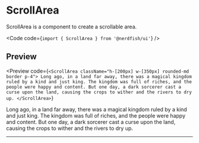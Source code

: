 
# ScrollArea

ScrollArea is a component to create a scrollable area.

<Code code={`import { ScrollArea } from '@nerdfish/ui'`} />

## Preview

<Preview
  code={`<ScrollArea className="h-[200px] w-[350px] rounded-md border p-4">
  Long ago, in a land far away, there was a magical kingdom ruled by a kind
  and just king. The kingdom was full of riches, and the people were happy
  and content. But one day, a dark sorcerer cast a curse upon the land,
  causing the crops to wither and the rivers to dry up.
</ScrollArea>`}
>
  <div className="space-y-2">
    <ScrollArea className="h-[200px] w-[350px] rounded-md border p-4">
      Long ago, in a land far away, there was a magical kingdom ruled by a kind
      and just king. The kingdom was full of riches, and the people were happy
      and content. But one day, a dark sorcerer cast a curse upon the land,
      causing the crops to wither and the rivers to dry up.
    </ScrollArea>
  </div>
</Preview>

---
